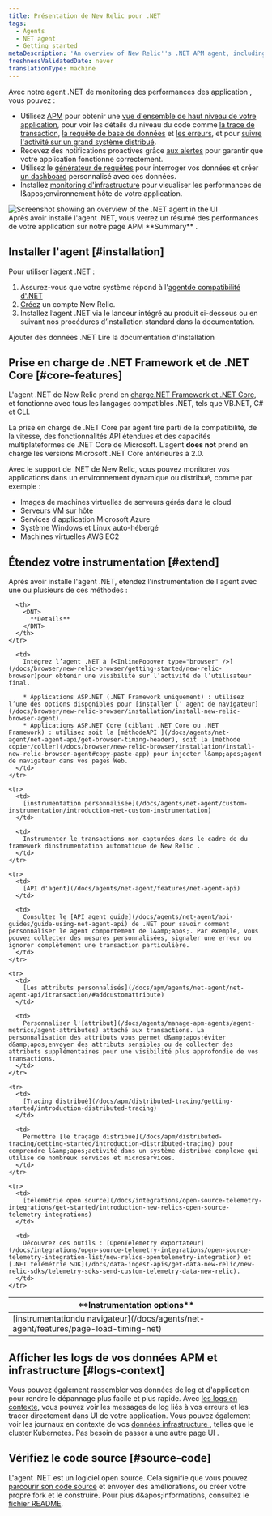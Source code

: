 ```yaml
---
title: Présentation de New Relic pour .NET
tags:
  - Agents
  - NET agent
  - Getting started
metaDescription: 'An overview of New Relic''s .NET APM agent, including features, resources for installation, configuration, and troubleshooting.'
freshnessValidatedDate: never
translationType: machine
---
```


Avec notre agent .NET de monitoring des performances des application , vous pouvez :

* Utilisez [APM](/docs/apm/new-relic-apm/getting-started/welcome-new-relic-apm) pour obtenir une [vue d'ensemble de haut niveau de votre application](/docs/apm/applications-menu/monitoring/apm-overview-page), pour voir les détails du niveau du code comme [la trace de transaction](/docs/apm/transactions/transaction-traces/transaction-traces), [la requête de base de données](/docs/apm/transactions/transaction-traces/sql-statements) et [les erreurs](/docs/apm/applications-menu/events/view-apm-error-analytics), et pour [suivre l'activité sur un grand système distribué](/docs/apm/distributed-tracing/getting-started/introduction-distributed-tracing).
* Recevez des notifications proactives grâce [aux alertes](/docs/alerts/alert-policies/understanding-alert-policies/alerting-new-relic) pour garantir que votre application fonctionne correctement.
* Utilisez le [générateur de requêtes](/docs/query-your-data/explore-query-data/query-builder/use-advanced-nrql-mode-specify-data) pour interroger vos données et créer [un dashboard](/docs/query-your-data/explore-query-data/dashboards/introduction-new-relic-one-dashboards) personnalisé avec ces données.
* Installez [monitoring d'infrastructure](/docs/infrastructure/new-relic-infrastructure/installation/install-infrastructure-windows-server) pour visualiser les performances de l&amp;apos;environnement hôte de votre application.

<img title="Screenshot showing an overview of the .NET agent in the UI" alt="Screenshot showing an overview of the .NET agent in the UI" src="/images/apm_screenshot-crop_overview-of-the-dotnet-agent.webp" />

<figcaption>
  Après avoir installé l'agent .NET, vous verrez un résumé des performances de votre application sur notre page APM <DNT>**Summary**</DNT> .
</figcaption>

## Installer l'agent [#installation]

Pour utiliser l’agent .NET :

1. Assurez-vous que votre système répond à l'[agentde compatibilité d'.NET](/docs/apm/agents/net-agent/configuration/net-agent-configuration/)
2. [Créez](https://newrelic.com/signup) un compte New Relic.
3. Installez l’agent .NET via le lanceur intégré au produit ci-dessous ou en suivant nos procédures d’installation standard dans la documentation.

<ButtonGroup>
  <ButtonLink role="button" to="https://one.newrelic.com/marketplace/install-data-source?state=3782cb1e-1733-6408-71c3-c3474a90bc07" variant="primary">
    Ajouter des données .NET
  </ButtonLink>

  <ButtonLink role="button" to="/install/dotnet" variant="primary">
    Lire la documentation d'installation
  </ButtonLink>
</ButtonGroup>

## Prise en charge de .NET Framework et de .NET Core [#core-features]

L'agent .NET de New Relic prend en [charge.NET Framework et .NET Core](/docs/apm/agents/net-agent/configuration/net-agent-configuration/), et fonctionne avec tous les langages compatibles .NET, tels que VB.NET, C# et CLI.

La prise en charge de .NET Core par agent tire parti de la compatibilité, de la vitesse, des fonctionnalités API étendues et des capacités multiplateformes de .NET Core de Microsoft. L'agent <DNT>**does not**</DNT> prend en charge les versions Microsoft .NET Core antérieures à 2.0.

Avec le support de .NET de New Relic, vous pouvez monitorer vos applications dans un environnement dynamique ou distribué, comme par exemple :

* Images de machines virtuelles de serveurs gérés dans le cloud
* Serveurs VM sur hôte
* Services d'application Microsoft Azure
* Système Windows et Linux auto-hébergé
* Machines virtuelles AWS EC2

## Étendez votre instrumentation [#extend]

Après avoir installé l'agent .NET, étendez l'instrumentation de l'agent avec une ou plusieurs de ces méthodes :

<table>
  <thead>
    <tr>
      <th style={{ width: "200px" }}>
        <DNT>
          **Instrumentation options**
        </DNT>
      </th>

      <th>
        <DNT>
          **Details**
        </DNT>
      </th>
    </tr>
  </thead>

  <tbody>
    <tr>
      <td>
        [instrumentationdu navigateur](/docs/agents/net-agent/features/page-load-timing-net)
      </td>

      <td>
        Intégrez l’agent .NET à [<InlinePopover type="browser" />](/docs/browser/new-relic-browser/getting-started/new-relic-browser)pour obtenir une visibilité sur l’activité de l’utilisateur final.

        * Applications ASP.NET (.NET Framework uniquement) : utilisez l’une des options disponibles pour [installer l’ agent de navigateur](/docs/browser/new-relic-browser/installation/install-new-relic-browser-agent).
        * Applications ASP.NET Core (ciblant .NET Core ou .NET Framework) : utilisez soit la [méthodeAPI ](/docs/agents/net-agent/net-agent-api/get-browser-timing-header), soit la [méthode copier/coller](/docs/browser/new-relic-browser/installation/install-new-relic-browser-agent#copy-paste-app) pour injecter l&amp;apos;agent de navigateur dans vos pages Web.
      </td>
    </tr>

    <tr>
      <td>
        [instrumentation personnalisée](/docs/agents/net-agent/custom-instrumentation/introduction-net-custom-instrumentation)
      </td>

      <td>
        Instrumenter le transactions non capturées dans le cadre de du framework dinstrumentation automatique de New Relic .
      </td>
    </tr>

    <tr>
      <td>
        [API d'agent](/docs/agents/net-agent/features/net-agent-api)
      </td>

      <td>
        Consultez le [API agent guide](/docs/agents/net-agent/api-guides/guide-using-net-agent-api) de .NET pour savoir comment personnaliser le agent comportement de l&amp;apos;. Par exemple, vous pouvez collecter des mesures personnalisées, signaler une erreur ou ignorer complètement une transaction particulière.
      </td>
    </tr>

    <tr>
      <td>
        [Les attributs personnalisés](/docs/apm/agents/net-agent/net-agent-api/itransaction/#addcustomattribute)
      </td>

      <td>
        Personnaliser l'[attribut](/docs/agents/manage-apm-agents/agent-metrics/agent-attributes) attaché aux transactions. La personnalisation des attributs vous permet d&amp;apos;éviter d&amp;apos;envoyer des attributs sensibles ou de collecter des attributs supplémentaires pour une visibilité plus approfondie de vos transactions.
      </td>
    </tr>

    <tr>
      <td>
        [Tracing distribué](/docs/apm/distributed-tracing/getting-started/introduction-distributed-tracing)
      </td>

      <td>
        Permettre [le traçage distribué](/docs/apm/distributed-tracing/getting-started/introduction-distributed-tracing) pour comprendre l&amp;apos;activité dans un système distribué complexe qui utilise de nombreux services et microservices.
      </td>
    </tr>

    <tr>
      <td>
        [télémétrie open source](/docs/integrations/open-source-telemetry-integrations/get-started/introduction-new-relics-open-source-telemetry-integrations)
      </td>

      <td>
        Découvrez ces outils : [OpenTelemetry exportateur](/docs/integrations/open-source-telemetry-integrations/open-source-telemetry-integration-list/new-relics-opentelemetry-integration) et [.NET télémétrie SDK](/docs/data-ingest-apis/get-data-new-relic/new-relic-sdks/telemetry-sdks-send-custom-telemetry-data-new-relic).
      </td>
    </tr>
  </tbody>
</table>

## Afficher les logs de vos données APM et infrastructure [#logs-context]

Vous pouvez également rassembler vos données de log et d'application pour rendre le dépannage plus facile et plus rapide. Avec [les logs en contexte](/docs/logs/logs-context/net-configure-logs-context-all), vous pouvez voir les messages de log liés à vos erreurs et les tracer directement dans UI de votre application. Vous pouvez également voir les journaux en contexte de vos [données infrastructure ](/docs/logs/forward-logs/forward-your-logs-using-infrastructure-agent/), telles que le cluster Kubernetes. Pas besoin de passer à une autre page UI .

## Vérifiez le code source [#source-code]

L'agent .NET est un logiciel open source. Cela signifie que vous pouvez [parcourir son code source](https://github.com/newrelic/newrelic-dotnet-agent) et envoyer des améliorations, ou créer votre propre fork et le construire. Pour plus d&amp;apos;informations, consultez le [fichier README](https://github.com/newrelic/newrelic-dotnet-agent/blob/main/README.md).